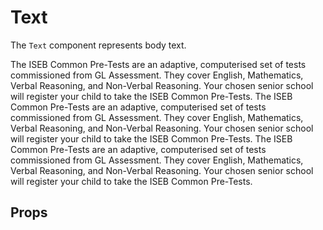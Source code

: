 

<Meta title="Primitives/Text" component={Text} />

# Text

The `Text` component represents body text.

<Canvas>
  <Story name="small">
    <Text size="sm">
      The ISEB Common Pre-Tests are an adaptive, computerised set of tests
      commissioned from GL Assessment. They cover English, Mathematics, Verbal
      Reasoning, and Non-Verbal Reasoning. Your chosen senior school will
      register your child to take the ISEB Common Pre-Tests.
    </Text>
  </Story>
  <Story name="medium">
    <Text size="md">
      The ISEB Common Pre-Tests are an adaptive, computerised set of tests
      commissioned from GL Assessment. They cover English, Mathematics, Verbal
      Reasoning, and Non-Verbal Reasoning. Your chosen senior school will
      register your child to take the ISEB Common Pre-Tests.
    </Text>
  </Story>
  <Story name="large">
    <Text size="lg">
      The ISEB Common Pre-Tests are an adaptive, computerised set of tests
      commissioned from GL Assessment. They cover English, Mathematics, Verbal
      Reasoning, and Non-Verbal Reasoning. Your chosen senior school will
      register your child to take the ISEB Common Pre-Tests.
    </Text>
  </Story>
</Canvas>

## Props

<ArgsTable of={Text} />
